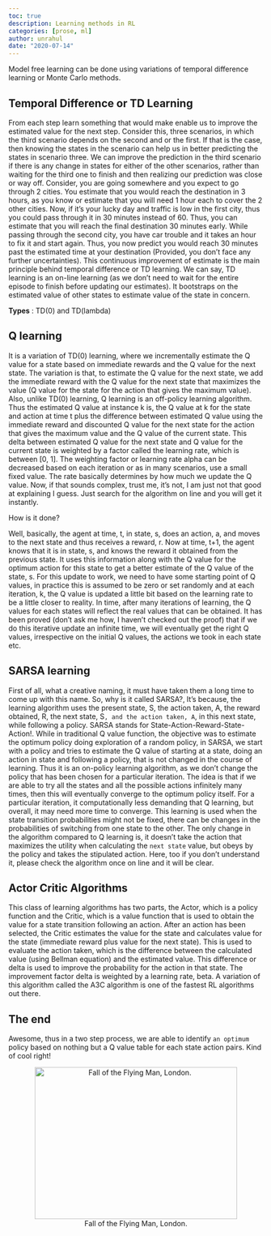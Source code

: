 ```yaml
---
toc: true
description: Learning methods in RL
categories: [prose, ml]
author: unrahul
date: "2020-07-14"
---
```


Model free learning can be done using variations of temporal difference learning or Monte Carlo methods.

## Temporal Difference or TD Learning

From each step learn something that would make enable us to improve the estimated value for the next step. Consider this, three scenarios, in which the third scenario depends on the second and or the first. If that is the case, then knowing the states in the scenario can help us in better predicting the states in scenario three. We can improve the prediction in the third scenario if there is any change in states for either of the other scenarios, rather than waiting for the third one to finish and then realizing our prediction was close or way off.
Consider, you are going somewhere and you expect to go through 2 cities. You estimate that you would reach the destination in 3 hours, as you know or estimate that you will need 1 hour each to cover the 2 other cities. Now, if it's your lucky day and traffic is low in the first city, thus you could pass through it in 30 minutes instead of 60. Thus, you can estimate that you will reach the final destination 30 minutes early. While passing through the second city, you have car trouble and it takes an hour to fix it and start again. Thus, you now predict you would reach 30 minutes past the estimated time at your destination (Provided, you don't face any further uncertainties). This continuous improvement of estimate is the main principle behind temporal difference or TD learning.
We can say, TD learning is an on-line learning (as we don't need to wait for the entire episode to finish before updating our estimates). It bootstraps on the estimated value of other states to estimate value of the state in concern.

**Types** : TD(0) and TD(lambda)

## Q learning

It is a variation of TD(0) learning, where we incrementally estimate the Q value for a state based on immediate rewards and the Q value for the next state. The variation is that, to estimate the Q value for the next state, we add the immediate reward with the Q value for the next state that maximizes the value (Q value for the state for the action that gives the maximum value). Also, unlike TD(0) learning, Q learning is an off-policy learning algorithm. Thus the estimated Q value at instance k is, the Q value at k for the state and action at time t plus the difference between estimated Q value using the immediate reward and discounted Q value for the next state for the action that gives the maximum value and the Q value of the current state. This delta between estimated Q value for the next state and Q value for the current state is weighted by a factor called the learning rate, which is between [0, 1]. The weighting factor or learning rate alpha can be decreased based on each iteration or as in many scenarios, use a small fixed value. The rate basically determines by how much we update the Q value. Now, if that sounds complex, trust me, it's not, I am just not that good at explaining I guess. Just search for the algorithm on line and you will get it instantly.

How is it done?

Well, basically, the agent at time, t, in state, s, does an action, a, and moves to the next state and thus receives a reward, r. Now at time, t+1, the agent knows that it is in state, s, and knows the reward it obtained from the previous state. It uses this information along with the Q value for the optimum action for this state to get a better estimate of the Q value of the state, s. For this update to work, we need to have some starting point of Q values, in practice this is assumed to be zero or set randomly and at each iteration, k, the Q value is updated a little bit based on the learning rate to be a little closer to reality. In time, after many iterations of learning, the Q values for each states will reflect the real values that can be obtained. It has been proved (don't ask me how, I haven't checked out the proof) that if we do this iterative update an infinite time, we will eventually get the right Q values, irrespective on the initial Q values, the actions we took in each state etc.

## SARSA learning

First of all, what a creative naming, it must have taken them a long time to come up with this name. So, why is it called SARSA?, It's because, the learning algorithm uses the present state, S, the action taken, A, the reward obtained, R, the next state, S`, and the action taken, A`, in this next
state, while following a policy. SARSA stands for State-Action-Reward-State-Action!.
While in traditional Q value function, the objective was to estimate the optimum policy doing exploration of a random policy, in SARSA, we start with a policy and tries to estimate the Q value of starting at a state, doing an action in state and following a policy, that is not changed in the course of learning. Thus it is an on-policy learning algorithm, as we don't change the policy that has been chosen for a particular iteration. The idea is that if we are able to try all the states and all the possible actions infinitely many times, then this will eventually converge to the optimum policy itself.
For a particular iteration, it computationally less demanding that Q learning, but overall, it may need more time to converge. This learning is used when the state transition probabilities might not be fixed, there can be changes in the probabilities of switching from one state to the other. The only change in the algorithm compared to Q learning is, it doesn't take the action that maximizes the utility when calculating the `next state` value, but obeys by the policy and takes the stipulated action. Here, too if you don't understand it, please check the algorithm once on line and it will be clear.
 

## Actor Critic Algorithms

This class of learning algorithms has two parts, the Actor, which is a policy function and the Critic, which is a value function that is used to obtain the value for a state transition following an action. After an action has been selected, the Critic estimates the value for the state and calculates value for the state (immediate reward plus value for the next state). This is used to evaluate the action taken, which is the difference between the calculated value (using Bellman equation) and the estimated value. This difference or delta is used to improve the probability for the action in that state. The improvement factor delta is weighted by a learning rate, beta. A variation of this algorithm called the A3C algorithm is one of the fastest RL algorithms out there.


## The end

Awesome, thus in a two step process, we are able to identify `an optimum` policy based on nothing but a Q value table for each state action pairs. Kind of cool right!

<figure align="center">
<img src="https://www.oldbookillustrations.com/wp-content/uploads/2020/02/de-groof-falling.jpg" alt="Fall of the Flying Man, London." height="300" width="400"/>
<figcaption>Fall of the Flying Man, London.</figcaption>
</figure>





